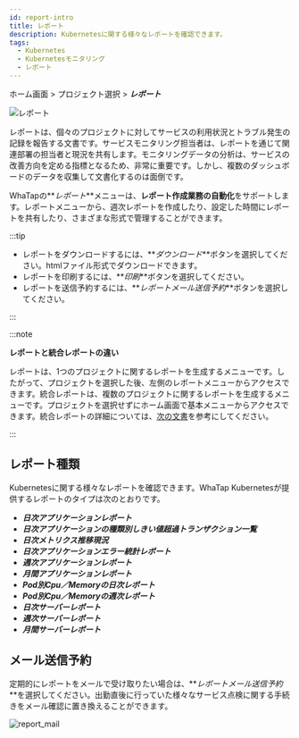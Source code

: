 ```yaml
---
id: report-intro
title: レポート
description: Kubernetesに関する様々なレポートを確認できます。
tags:
  - Kubernetes
  - Kubernetesモニタリング
  - レポート
---
```


ホーム画面 > プロジェクト選択 > **_レポート_**

![レポート](https://img.whatap.io/media/images/whatap_kubernetes_flexible_report.png)

レポートは、個々のプロジェクトに対してサービスの利用状況とトラブル発生の記録を報告する文書です。サービスモニタリング担当者は、レポートを通じて関連部署の担当者と現況を共有します。モニタリングデータの分析は、サービスの改善方向を定める指標となるため、非常に重要です。しかし、複数のダッシュボードのデータを収集して文書化するのは面倒です。  

WhaTapの**_レポート_**メニューは、**レポート作成業務の自動化**をサポートします。レポートメニューから、週次レポートを作成したり、設定した時間にレポートを共有したり、さまざまな形式で管理することができます。

:::tip

-   レポートをダウンロードするには、**_ダウンロード_**ボタンを選択してください。htmlファイル形式でダウンロードできます。
-   レポートを印刷するには、**_印刷_**ボタンを選択してください。
-   レポートを送信予約するには、**_レポートメール送信予約_**ボタンを選択してください。

:::

:::note

**レポートと統合レポートの違い**

レポートは、1つのプロジェクトに関するレポートを生成するメニューです。したがって、プロジェクトを選択した後、左側のレポートメニューからアクセスできます。統合レポートは、複数のプロジェクトに関するレポートを生成するメニューです。プロジェクトを選択せずにホーム画面で基本メニューからアクセスできます。統合レポートの詳細については、[次の文書](integrated-report)を参考にしてください。

:::

## レポート種類

Kubernetesに関する様々なレポートを確認できます。WhaTap Kubernetesが提供するレポートのタイプは次のとおりです。

-   **_日次アプリケーションレポート_**
-   **_日次アプリケーションの種類別しきい値超過トランザクション一覧_**
-   **_日次メトリクス推移現況_**
-   **_日次アプリケーションエラー統計レポート_**
-   **_週次アプリケーションレポート_**
-   **_月間アプリケーションレポート_**
-   **_Pod別Cpu／Memoryの日次レポート_**
-   **_Pod別Cpu／Memoryの週次レポート_**
-   **_日次サーバーレポート_**
-   **_週次サーバーレポート_**
-   **_月間サーバーレポート_**

## メール送信予約

定期的にレポートをメールで受け取りたい場合は、**_レポートメール送信予約_**を選択してください。出勤直後に行っていた様々なサービス点検に関する手続きをメール確認に置き換えることができます。

![report_mail](https://img.whatap.io/media/images/report_mail.png)
